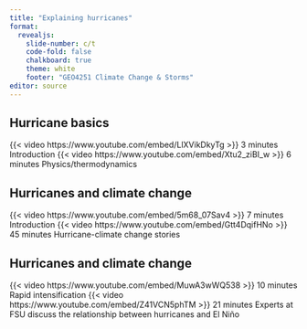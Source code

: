 ```yaml
---
title: "Explaining hurricanes"
format:
  revealjs:
    slide-number: c/t
    code-fold: false
    chalkboard: true
    theme: white
    footer: "GEO4251 Climate Change & Storms"
editor: source
---
```


## Hurricane basics

{{< video https://www.youtube.com/embed/LlXVikDkyTg >}} 
3 minutes Introduction
{{< video https://www.youtube.com/embed/Xtu2_ziBI_w >}} 
6 minutes Physics/thermodynamics

## Hurricanes and climate change

{{< video https://www.youtube.com/embed/5m68_07Sav4 >}} 
7 minutes Introduction
{{< video https://www.youtube.com/embed/Gtt4DqifHNo >}} 
45 minutes Hurricane-climate change stories

## Hurricanes and climate change

{{< video https://www.youtube.com/embed/MuwA3wWQ538 >}} 
10 minutes Rapid intensification
{{< video https://www.youtube.com/embed/Z41VCN5phTM >}} 
21 minutes Experts at FSU discuss the relationship between hurricanes and El Niño
